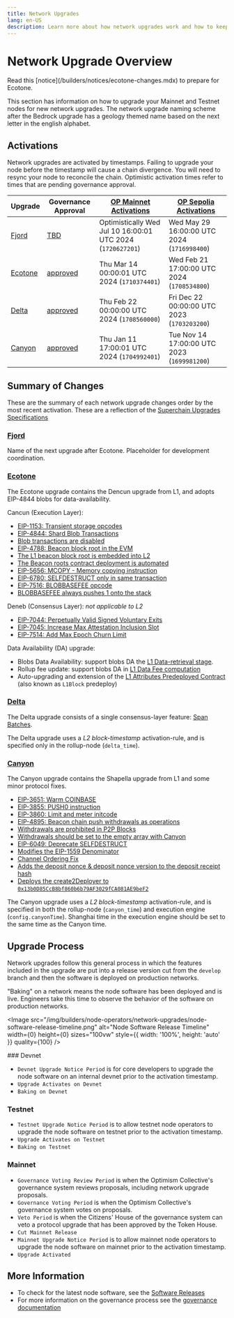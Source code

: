 ```yaml
---
title: Network Upgrades
lang: en-US
description: Learn more about how network upgrades work and how to keep your nodes up to date.
---
```



# Network Upgrade Overview

<Callout type="warning">
  Read this [notice](/builders/notices/ecotone-changes.mdx) to prepare for Ecotone.
</Callout>

This section has information on how to upgrade your Mainnet and Testnet nodes
for new network upgrades. The network upgrade naming scheme after the Bedrock
upgrade has a geology themed name based on the next letter in the english
alphabet.

## Activations

Network upgrades are activated by timestamps. Failing to upgrade your node
before the timestamp will cause a chain divergence. You will need to resync
your node to reconcile the chain. Optimistic activation times refer to times
that are pending governance approval.

| Upgrade                                                                        | Governance Approval                                                                        | [OP Mainnet Activations](https://github.com/ethereum-optimism/superchain-registry/blob/main/superchain/configs/mainnet/superchain.yaml) | [OP Sepolia Activations](https://github.com/ethereum-optimism/superchain-registry/blob/main/superchain/configs/sepolia/superchain.yaml) |
| ------------------------------------------------------------------------------ | ------------------------------------------------------------------------------------------ | --------------------------------------------------------------------------------------------------------------------------------------- | --------------------------------------------------------------------------------------------------------------------------------------- |
| [Fjord](https://specs.optimism.io/protocol/superchain-upgrades.html#fjord)     | [TBD](https://gov.optimism.io/t/upgrade-proposal-9-fjord-network-upgrade/8236)             | Optimistically Wed Jul 10 16:00:01 UTC 2024 (`1720627201`)                                                                              | Wed May 29 16:00:00 UTC 2024 (`1716998400`)                                                                                             |
| [Ecotone](https://specs.optimism.io/protocol/superchain-upgrades.html#ecotone) | [approved](https://gov.optimism.io/t/upgrade-proposal-5-ecotone-network-upgrade/7669)      | Thu Mar 14 00:00:01 UTC 2024 (`1710374401`)                                                                                             | Wed Feb 21 17:00:00 UTC 2024 (`1708534800`)                                                                                             |
| [Delta](https://specs.optimism.io/protocol/superchain-upgrades.html#delta)     | [approved](https://gov.optimism.io/t/final-upgrade-proposal-3-delta-network-upgrade/7310)  | Thu Feb 22 00:00:00 UTC 2024 (`1708560000`)                                                                                             | Fri Dec 22 00:00:00 UTC 2023 (`1703203200`)                                                                                             |
| [Canyon](https://specs.optimism.io/protocol/superchain-upgrades.html#canyon)   | [approved](https://gov.optimism.io/t/final-upgrade-proposal-2-canyon-network-upgrade/7088) | Thu Jan 11 17:00:01 UTC 2024 (`1704992401`)                                                                                             | Tue Nov 14 17:00:00 UTC 2023 (`1699981200`)                                                                                             |

## Summary of Changes

These are the summary of each network upgrade changes order by the most recent
activation. These are a reflection of the [Superchain Upgrades Specifications](https://specs.optimism.io/protocol/superchain-upgrades.html)

### [Fjord](https://specs.optimism.io/protocol/superchain-upgrades.html#fjord)

Name of the next upgrade after Ecotone. Placeholder for development coordination.

### [Ecotone](https://specs.optimism.io/protocol/superchain-upgrades.html#ecotone)

The Ecotone upgrade contains the Dencun upgrade from L1, and adopts EIP-4844 blobs for data-availability.

Cancun (Execution Layer):

*   [EIP-1153: Transient storage opcodes](https://eips.ethereum.org/EIPS/eip-1153)
*   [EIP-4844: Shard Blob Transactions](https://eips.ethereum.org/EIPS/eip-4844)
*   [Blob transactions are disabled](https://specs.optimism.io/protocol/exec-engine.html#ecotone-disable-blob-transactions)
*   [EIP-4788: Beacon block root in the EVM](https://eips.ethereum.org/EIPS/eip-4788)
*   [The L1 beacon block root is embedded into L2](https://specs.optimism.io/protocol/exec-engine.html#ecotone-beacon-block-root)
*   [The Beacon roots contract deployment is automated](https://specs.optimism.io/protocol/derivation.html#ecotone-beacon-block-roots-contract-deployment-eip-4788)
*   [EIP-5656: MCOPY - Memory copying instruction](https://eips.ethereum.org/EIPS/eip-5656)
*   [EIP-6780: SELFDESTRUCT only in same transaction](https://eips.ethereum.org/EIPS/eip-6780)
*   [EIP-7516: BLOBBASEFEE opcode](https://eips.ethereum.org/EIPS/eip-7516)
*   [BLOBBASEFEE always pushes 1 onto the stack](https://specs.optimism.io/protocol/exec-engine.html#ecotone-disable-blob-transactions)

Deneb (Consensus Layer): *not applicable to L2*

*   [EIP-7044: Perpetually Valid Signed Voluntary Exits](https://eips.ethereum.org/EIPS/eip-7044)
*   [EIP-7045: Increase Max Attestation Inclusion Slot](https://eips.ethereum.org/EIPS/eip-7045)
*   [EIP-7514: Add Max Epoch Churn Limit](https://eips.ethereum.org/EIPS/eip-7514)

Data Availability (DA) upgrade:

*   Blobs Data Availability: support blobs DA the [L1 Data-retrieval stage](https://specs.optimism.io/protocol/derivation.html#ecotone-blob-retrieval).
*   Rollup fee update: support blobs DA in [L1 Data Fee computation](https://specs.optimism.io/protocol/exec-engine.html#ecotone-l1-cost-fee-changes-eip-4844-da)
*   Auto-upgrading and extension of the [L1 Attributes Predeployed Contract](https://specs.optimism.io/protocol/deposits.html#ecotone-l1block-upgrade)
    (also known as `L1Block` predeploy)

### [Delta](https://specs.optimism.io/protocol/superchain-upgrades.html#delta)

The Delta upgrade consists of a single consensus-layer feature: [Span Batches](https://specs.optimism.io/protocol/delta/span-batches.html).

The Delta upgrade uses a *L2 block-timestamp* activation-rule, and is specified only in the rollup-node (`delta_time`).

### [Canyon](https://specs.optimism.io/protocol/superchain-upgrades.html#canyon)

The Canyon upgrade contains the Shapella upgrade from L1 and some minor protocol fixes.

*   [EIP-3651: Warm COINBASE](https://eips.ethereum.org/EIPS/eip-3651)
*   [EIP-3855: PUSH0 instruction](https://eips.ethereum.org/EIPS/eip-3855)
*   [EIP-3860: Limit and meter initcode](https://eips.ethereum.org/EIPS/eip-3860)
*   [EIP-4895: Beacon chain push withdrawals as operations](https://eips.ethereum.org/EIPS/eip-4895)
*   [Withdrawals are prohibited in P2P Blocks](https://specs.optimism.io/protocol/rollup-node-p2p.html#block-validation)
*   [Withdrawals should be set to the empty array with Canyon](https://specs.optimism.io/protocol/derivation.html#building-individual-payload-attributes)
*   [EIP-6049: Deprecate SELFDESTRUCT](https://eips.ethereum.org/EIPS/eip-6049)
*   [Modifies the EIP-1559 Denominator](https://specs.optimism.io/protocol/exec-engine.html#1559-parameters)
*   [Channel Ordering Fix](https://specs.optimism.io/protocol/derivation.html#reading)
*   [Adds the deposit nonce & deposit nonce version to the deposit receipt hash](https://specs.optimism.io/protocol/deposits.html#deposit-receipt)
*   [Deploys the create2Deployer to `0x13b0D85CcB8bf860b6b79AF3029fCA081AE9beF2`](https://specs.optimism.io/protocol/predeploys.html#create2deployer)

The Canyon upgrade uses a *L2 block-timestamp* activation-rule, and is specified in both the
rollup-node (`canyon_time`) and execution engine (`config.canyonTime`). Shanghai time in the
execution engine should be set to the same time as the Canyon time.

## Upgrade Process

Network upgrades follow this general process in which the features included in
the upgrade are put into a release version cut from the `develop` branch and
then the software is deployed on production networks.

<Callout type="info">
  "Baking" on a network means the node software has been deployed and is live.
  Engineers take this time to observe the behavior of the software on
  production networks.
</Callout>

<Image src="/img/builders/node-operators/network-upgrades/node-software-release-timeline.png" alt="Node Software Release Timeline" width={0} height={0} sizes="100vw" style={{ width: '100%', height: 'auto' }} quality={100} />

<Steps>
  ### Devnet

  *   `Devnet Upgrade Notice Period` is for core developers to upgrade the
      node software on an internal devnet prior to the activation timestamp.
  *   `Upgrade Activates on Devnet`
  *   `Baking on Devnet`

  ### Testnet

  *   `Testnet Upgrade Notice Period` is to allow testnet node operators to
      upgrade the node software on testnet prior to the activation timestamp.
  *   `Upgrade Activates on Testnet`
  *   `Baking on Testnet`

  ### Mainnet

  *   `Governance Voting Review Period` is when the Optimism Collective's
      governance system reviews proposals, including network upgrade proposals.
  *   `Governance Voting Period` is when the Optimism Collective's governance
      system votes on proposals.
  *   `Veto Period` is when the Citizens' House of the governance system can
      veto a protocol upgrade that has been approved by the Token House.
  *   `Cut Mainnet Release`
  *   `Mainnet Upgrade Notice Period` is to allow mainnet node operators to
      upgrade the node software on mainnet prior to the activation timestamp.
  *   `Upgrade Activated`
</Steps>

## More Information

*   To check for the latest node software, see the [Software Releases](/builders/node-operators/releases)
*   For more information on the governance process see the [governance documentation](https://community.optimism.io/docs/governance/)
